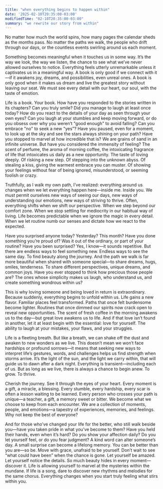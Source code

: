 ```yaml
---
title: "when everything begins to happen within"
date: '2025-02-10T20:35:00-03:00'
modifiedTime: "02-10T20:35:00-03:00"
summary: "we rewrite our story from within"
---
```


No matter how much the world spins, how many pages the calendar sheds as the months pass. No matter the paths we walk, the people who drift through our days, or the countless events swirling around us each moment.

Something becomes meaningful when it touches us in some way. It’s the way we look, the way we listen, the chance to see what we’ve never allowed ourselves to notice. Everything feels utterly unremarkable unless it captivates us in a meaningful way. A book is only good if we connect with it—if it awakens joy, dreams, and possibilities, even unreal ones. A book is only good when it makes us dream and live the greatest story without leaving our seat. We must see every detail with our heart, our soul, with the taste of emotion.

Life is a book. Your book. How have you responded to the stories written in its chapters? Can you truly smile? Did you manage to laugh at least once today? How do you react to the details of your day as seen through your own eyes? Can you laugh at your stumbles and keep moving forward, or do you obsess over why you weren’t "good enough" to avoid falling? Can you embrace "no" to seek a new "yes"? Have you paused, even for a moment, to look up at the sky and see the stars always shining on your path? Have you stopped to marvel at how incredible that is? We are grains of sand in an infinite universe. But have you considered the immensity of feeling? The scent of perfume, the aroma of morning coffee, the intoxicating fragrance of life that intoxicates us daily as a new opportunity. The taste of loving deeply. Of risking a new step. Of stepping into the unknown abyss. Of stealing a kiss, giving the warmest embrace you can muster. Of showing your feelings without fear of being ignored, misunderstood, or seeming foolish or crazy.

Truthfully, as I walk my own path, I’ve realized: everything around us changes when we let everything happen here—inside me. Inside you. We must permit ourselves new ways of seeing our days, new ways of understanding our emotions, new ways of striving to thrive. Often, everything shifts when we shift our perspective. When we step beyond our comfort zone. When we stop settling for mediocrity in our habitual way of living. Life becomes predictable when we ignore the magic in every detail. When we let routine numb our senses and dictate how we react to the expected.

Have you surprised anyone today? Yesterday? This month? Have you done something you’re proud of? Was it out of the ordinary, or part of your routine? Have you been surprised? Yes, I know—it sounds repetitive. But there are endless ways to feel something new. Endless ways to see the same day. To find beauty along the journey. And the path we walk is far more beautiful when shared with someone special—to share dreams, hugs, smiles, tenderness. To share different perspectives, unique dreams, and common joys. Have you ever stopped to think how precious those people are? The ones whose simplicity makes us laugh, who understand us, and create something wondrous within us?

This is why loving someone and being loved in return is extraordinary. Because suddenly, everything begins to unfold within us. Life gains a new flavor. Familiar places feel transformed. Paths that once felt burdensome become lighter. Routines that once dimmed our spirits now crack open to reveal new opportunities. The scent of fresh coffee in the morning awakens us to the day—but great love awakens us to life. And if that love isn’t found in another, let it at least begin with the essential: love for yourself. The ability to laugh at your mistakes, your flaws, and your struggles.

Life is a fleeting breath. But like a breath, we can shake off the dust and awaken to new wonders as we live. This doesn’t mean we won’t face hardships or profound sorrows—it means that seeking new ways to interpret life’s gestures, words, and challenges helps us find strength when storms arrive. It’s the light of the sun, and the light we carry within, that will guide us to dawn after a dark night. Everything is transient—including each of us. But as long as we live, there is always a chance to begin anew. To grow. To thrive.

Cherish the journey. See it through the eyes of your heart. Every moment is a gift, a miracle, a blessing. Every stumble, every hardship, every scar is often a lesson waiting to be learned. Every person who crosses your path is unique—a teacher, a gift, a memory sweet or bitter. We become what we choose to keep from each encounter. We are a collection of moments, people, and emotions—a tapestry of experiences, memories, and feelings. Why not keep the best of everyone?

And for those who’ve changed your life for the better, who still walk beside you—have you taken pride in what you’ve become to them? Have you held their hands, even when it’s hard? Do you show your affection daily? Do you let yourself feel, or do you fear judgment? A kind word can alter someone’s day. A small surprise can become a lifelong memory. You can be better than you are—so be. Move with grace, unafraid to be yourself. Don’t wait to see “what could have been” when the chance is gone. Let yourself be amazed. Let yourself notice the details. So much beauty hides in every moment—discover it. Life is allowing yourself to marvel at the mysteries within the mundane. If life is a song, dare to discover new rhythms and melodies for the same chorus. Everything changes when you start truly feeling what stirs within you.